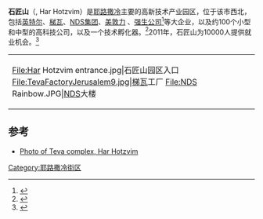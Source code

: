 {{Infobox mountain
| name =石匠山
| other_name = הַר חוצבים, Har Hotzvim
| photo = Hotzvimview.jpg
| photo_caption =从所罗门高地看石匠山
| elevation_m = 700
| elevation_ref =
| location = [[耶路撒冷|耶路撒冷]]
| lat_d = 31 | lat_m = 48 | lat_s = 9.1 | lat_NS = N
| long_d = 35 | long_m = 12 | long_s = 34.69 | long_EW = E
| range = 犹大山脉
}}
'''石匠山'''（{{lang-he|הר חוצבים}}, Har Hotzvim）是[[耶路撒冷|耶路撒冷]]主要的高新技术产业园区，位于该市西北，包括[[英特尔|英特尔]]、[[梯瓦|梯瓦]]、[[NDS集团|NDS集团]]、[[美敦力|美敦力]] 、[[强生公司|强生公司]]<ref name="official">{{Cite web |url=http://www.hotzvim.org.il/about-in-english/ |title=Official website (English) |accessdate=2016-03-14 |archive-date=2016-03-05 |archive-url=https://web.archive.org/web/20160305015421/http://www.hotzvim.org.il/about-in-english/ |dead-url=no }}</ref>等大企业，以及约100个小型和中型的高科技公司，以及一个技术孵化器。<ref>{{Cite web |url=http://www.biojerusalem.org.il/database_tpi.asp?ID=1 |title=Biojerusalem |access-date=2016-03-14 |archive-url=https://web.archive.org/web/20160303174002/http://www.biojerusalem.org.il/database_tpi.asp?ID=1 |archive-date=2016-03-03 |dead-url=yes }}</ref>2011年，石匠山为10000人提供就业机会。<ref>{{Cite web |url=http://www.haaretz.com/hasen/spages/1035935.html |title=存档副本 |accessdate=2008-11-13 |archive-date=2008-11-13 |archive-url=https://web.archive.org/web/20081113102642/http://www.haaretz.com/hasen/spages/1035935.html |dead-url=no }}</ref>

{| align=center
|<gallery widths="230px" perrow="3">
File:Har Hotzvim entrance.jpg|石匠山园区入口
File:TevaFactoryJerusalem9.jpg|[[梯瓦|梯瓦]]工厂
File:NDS Rainbow.JPG|[[NDS集团|NDS]]大楼
</gallery>
|}

==参考==
{{reflist|2}}
*[https://web.archive.org/web/20071010142137/http://www.ortam-sahar.co.il/teva_en.asp Photo of Teva complex, Har Hotzvim]

{{耶路撒冷社区}}
[[Category:耶路撒冷街区|Category:耶路撒冷街区]]